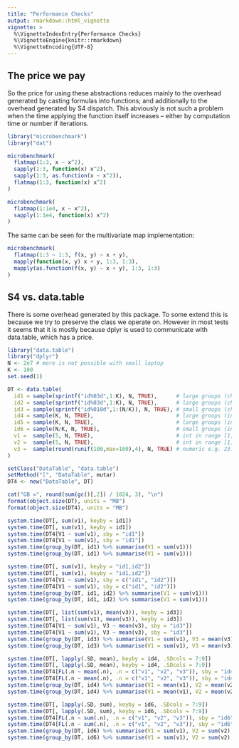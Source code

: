 ```yaml
---
title: "Performance Checks"
output: rmarkdown::html_vignette
vignette: >
  %\VignetteIndexEntry{Performance Checks}
  %\VignetteEngine{knitr::rmarkdown}
  %\VignetteEncoding{UTF-8}
---
```


## The price we pay

So the price for using these abstractions reduces mainly to the overhead 
generated by casting formulas into functions; and additionally to the overhead
generated by S4 dispatch. This abviously is not such a problem when the time
applying the function itself increases -- either by computation time or number
if iterations.

```r
library("microbenchmark")
library("dat")

microbenchmark(
  flatmap(1:3, x ~ x^2),
  sapply(1:3, function(x) x^2),
  sapply(1:3, as.function(x ~ x^2)),
  flatmap(1:3, function(x) x^2)
)

microbenchmark(
  flatmap(1:1e4, x ~ x^2),
  sapply(1:1e4, function(x) x^2)
)
```

The same can be seen for the multivariate map implementation:

```r
microbenchmark(
  flatmap(1:3 ~ 1:3, f(x, y) ~ x + y),
  mapply(function(x, y) x + y, 1:3, 1:3),
  mapply(as.function(f(x, y) ~ x + y), 1:3, 1:3)
)
```

## S4 vs. data.table

There is some overhead generated by this package. To some extend this is because
we try to preserve the class we operate on. However in most tests it seems that
it is mostly because dplyr is used to communicate with data.table, which has a
price.

```r
library("data.table")
library("dplyr")
N <- 2e7 # more is not possible with small laptop
K <- 100
set.seed(1)

DT <- data.table(
  id1 = sample(sprintf("id%03d",1:K), N, TRUE),      # large groups (char)
  id2 = sample(sprintf("id%03d",1:K), N, TRUE),      # large groups (char)
  id3 = sample(sprintf("id%010d",1:(N/K)), N, TRUE), # small groups (char)
  id4 = sample(K, N, TRUE),                          # large groups (int)
  id5 = sample(K, N, TRUE),                          # large groups (int)
  id6 = sample(N/K, N, TRUE),                        # small groups (int)
  v1 =  sample(5, N, TRUE),                          # int in range [1,5]
  v2 =  sample(5, N, TRUE),                          # int in range [1,5]
  v3 =  sample(round(runif(100,max=100),4), N, TRUE) # numeric e.g. 23.5749
)

setClass("DataTable", "data.table")
setMethod("[", "DataTable", mutar)
DT4 <- new("DataTable", DT)

cat("GB =", round(sum(gc()[,2]) / 1024, 3), "\n")
format(object.size(DT), units = "MB")
format(object.size(DT4), units = "MB")

system.time(DT[, sum(v1), keyby = id1])
system.time(DT[, sum(v1), keyby = id1])
system.time(DT4[V1 ~ sum(v1), sby = "id1"])
system.time(DT4[V1 ~ sum(v1), sby = "id1"])
system.time(group_by(DT, id1) %>% summarise(V1 = sum(v1)))
system.time(group_by(DT, id1) %>% summarise(V1 = sum(v1)))

system.time(DT[, sum(v1), keyby = "id1,id2"])
system.time(DT[, sum(v1), keyby = "id1,id2"])
system.time(DT4[V1 ~ sum(v1), sby = c("id1", "id2")])
system.time(DT4[V1 ~ sum(v1), sby = c("id1", "id2")])
system.time(group_by(DT, id1, id2) %>% summarise(V1 = sum(v1)))
system.time(group_by(DT, id1, id2) %>% summarise(V1 = sum(v1)))

system.time(DT[, list(sum(v1), mean(v3)), keyby = id3])
system.time(DT[, list(sum(v1), mean(v3)), keyby = id3])
system.time(DT4[V1 ~ sum(v1), V3 ~ mean(v3), sby = "id3"])
system.time(DT4[V1 ~ sum(v1), V3 ~ mean(v3), sby = "id3"])
system.time(group_by(DT, id3) %>% summarise(V1 = sum(v1), V3 = mean(v3)))
system.time(group_by(DT, id3) %>% summarise(V1 = sum(v1), V3 = mean(v3)))

system.time(DT[, lapply(.SD, mean), keyby = id4, .SDcols = 7:9])
system.time(DT[, lapply(.SD, mean), keyby = id4, .SDcols = 7:9])
system.time(DT4[FL(.n ~ mean(.n), .n = c("v1", "v2", "v3")), sby = "id4"])
system.time(DT4[FL(.n ~ mean(.n), .n = c("v1", "v2", "v3")), sby = "id4"])
system.time(group_by(DT, id4) %>% summarise(V1 = mean(v1), V2 = mean(v2), V3 = mean(v3)))
system.time(group_by(DT, id4) %>% summarise(V1 = mean(v1), V2 = mean(v2), V3 = mean(v3)))

system.time(DT[, lapply(.SD, sum), keyby = id6, .SDcols = 7:9])
system.time(DT[, lapply(.SD, sum), keyby = id6, .SDcols = 7:9])
system.time(DT4[FL(.n ~ sum(.n), .n = c("v1", "v2", "v3")), sby = "id6"])
system.time(DT4[FL(.n ~ sum(.n), .n = c("v1", "v2", "v3")), sby = "id6"])
system.time(group_by(DT, id6) %>% summarise(V1 = sum(v1), V2 = sum(v2), V3 = sum(v3)))
system.time(group_by(DT, id6) %>% summarise(V1 = sum(v1), V2 = sum(v2), V3 = sum(v3)))
```
